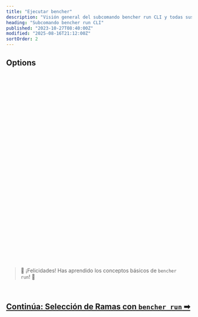 ```yaml
---
title: "Ejecutar bencher"
description: "Visión general del subcomando bencher run CLI y todas sus banderas, argumentos y características"
heading: "Subcomando bencher run CLI"
published: "2023-10-27T08:40:00Z"
modified: "2025-08-16T21:12:00Z"
sortOrder: 2
---
```



<Intro />

<Cmd />

<BenchmarkCommand />

## Options

<Project />

<br />

<CiOnTheFly />

<br />

<Token />

<br />

<BranchSelection />

<br />

<Testbed />

<br />

<Thresholds />

<br />

<Adapters />

<br />

<Iter />

<br />

<Fold />

<br />

<Backdate />

<br />

<AllowFailure />

<br />

<Format />

<br />

<Quiet />

<br />

<GitHubActions />

<br />

<CiOnlyThresholds />

<br />

<CiOnlyOnAlert />

<br />

<CiId />

<br/>

<CiNumber />

<br/>

<Shell />

<br />

<Flag />

<br />

<Exec />

<br />

<Host />

<br />

<InsecureHost />

<br />

<NativeTls />

<br />

<Timeout />

<br />

<Attempts />

<br />

<RetryAfter />

<br />

<DryRun />

<br />

<Help />

<br />
<br />

> 🐰 ¡Felicidades! Has aprendido los conceptos básicos de <code>bencher run</code>! 🎉

<br/>

<h2><a href="/es/docs/explanation/branch-selection/">Continúa: Selección de Ramas con <code>bencher run</code> ➡</a></h2>